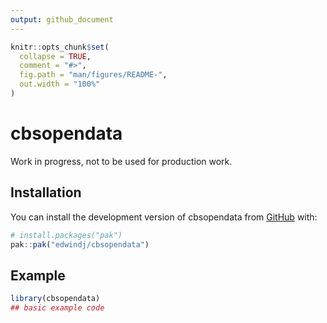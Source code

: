 ```yaml
---
output: github_document
---
```


<!-- README.md is generated from README.Rmd. Please edit that file -->

```r
knitr::opts_chunk$set(
  collapse = TRUE,
  comment = "#>",
  fig.path = "man/figures/README-",
  out.width = "100%"
)
```

# cbsopendata

<!-- badges: start -->
<!-- badges: end -->

Work in progress, not to be used for production work.

## Installation

You can install the development version of cbsopendata from [GitHub](https://github.com/) with:

``` r
# install.packages("pak")
pak::pak("edwindj/cbsopendata")
```

## Example

```r
library(cbsopendata)
## basic example code
```

